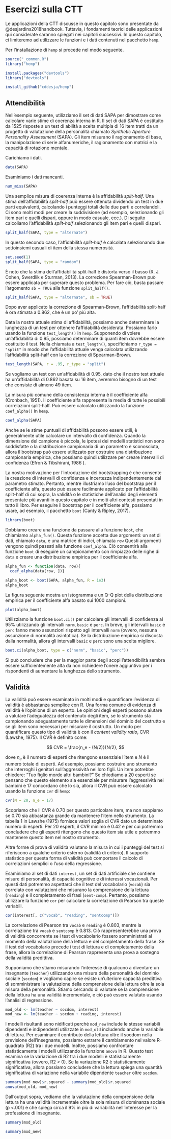 # Esercizi sulla CTT

Le applicazioni della CTT discusse in questo capitolo sono presentate da @desjardins2018handbook. Tuttavia, i fondamenti teorici delle applicazioni qui considerate saranno spiegati nei capitoli successivi. In questo capitolo, ci limiteremo ad utilizzare le funzioni e i dati contenuti nel pacchetto `hemp`. 

Per l'installazione di `hemp` si procede nel modo seguente.

```r
source("_common.R")
library("hemp")
```

```r
install.packages("devtools")
library("devtools")
```


```r
install_github("cddesja/hemp")
```

## Attendibilità

Nell'esempio seguente, utilizziamo il set di dati SAPA per dimostrare come calcolare varie stime di coerenza interna in R. Il set di dati SAPA è costituito da 1525 risposte a un test di abilità a scelta multipla di 16 item tratti da un progetto di valutazione della personalità  chiamato *Synthetic Aperture Personality Assessment* (SAPA). Gli item misurano il ragionamento di base, la manipolazione di serie alfanumeriche, il ragionamento con matrici e la capacità di rotazione mentale.

Carichiamo i dati.

```r
data(SAPA)
```

Esaminiamo i dati mancanti.

```r
num_miss(SAPA)
```

Una semplice misura di coerenza interna è la affidabilità *split-half*. Una stima dell'affidabilità *split-half* può essere ottenuta dividendo un test in due parti equivalenti, calcolando i punteggi totali delle due parti e correlandoli. Ci sono molti modi per creare la suddivisione (ad esempio, selezionando gli item pari e quelli dispari, oppure in modo casuale, ecc.). Di seguito calcoliamo l'affidabilità *split-half* selezionando gli item pari e quelli dispari.

```r
split_half(SAPA, type = "alternate")
```

In questo secondo caso, l'affidabilità *split-half* è calcolata selezionando due sottoinsiemi casuali di item della stessa numerosità.

```r
set.seed(1)
split_half(SAPA, type = "random")
```

È noto che la stima dell'affidabilità split-half è distorta verso il basso (R. J. Cohen, Swerdlik e Sturman, 2013). La correzione Spearman-Brown può essere applicata per superare questo problema. Per fare ciò, basta passare l'argomento `sb = TRUE` alla funzione `split_half()`.

```r
split_half(SAPA, type = "alternate", sb = TRUE)
```

Dopo aver applicato la correzione di Spearman-Brown, l'affidabilità split-half è ora stimata a 0.862, che è un po' più alta. 

Data la nostra attuale stima di affidabilità, possiamo anche determinare la lunghezza di un test per ottenere l'affidabilità desiderata. Possiamo farlo usando la funzione `test_length()` in `hemp`. Supponendo di volere un'affidabilità di 0.95, possiamo determinare di quanti item dovrebbe essere costituito il test. Nella chiamata a `test_length()`, specifichiamo `r_type = "split"` in modo che l'affidabilità attuale venga calcolata utilizzando l'affidabilità split-half con la correzione di Spearman-Brown. 

```r
test_length(SAPA, r = .95, r_type = "split")
```

Se vogliamo un test con un'affidabilità di 0.95, dato che il nostro test attuale ha un'affidabilità di 0.862 basata su 16 item, avremmo bisogno di un test che consiste di almeno 49 item.

La misura più comune della consistenza interna è il coefficiente alfa (Cronbach, 1951). Il coefficiente alfa rappresenta la media di tutte le possibili correlazioni split-half. Può essere calcolato utilizzando la funzione `coef_alpha()` in `hemp`.

```r
coef_alpha(SAPA)
```

Anche se le stime puntuali di affidabilità possono essere utili, è generalmente utile calcolare un intervallo di confidenza. Quando la dimensione del campione è piccola, le ipotesi dei modelli statistici non sono soddisfatte o la distribuzione campionaria di un parametro è sconosciuta, allora il bootstrap può essere utilizzato per costruire una distribuzione campionaria empirica, che possiamo quindi utilizzare per creare intervalli di confidenza (Efron & Tibshirani, 1986 ).

La nostra motivazione per l'introduzione del bootstrapping è che consente la creazione di intervalli di confidenza e incertezza indipendentemente dal parametro stimato. Pertanto, mentre illustriamo l'uso del bootstrap per il coefficiente alfa, questo può essere facilmente applicato per l'affidabilità split-half di cui sopra, la validità o le statistiche dell'analisi degli elementi presentate più avanti in questo capitolo e in molti altri contesti presentati in tutto il libro.
Per eseguire il bootstrap per il coefficiente alfa, possiamo usare, ad esempio, il pacchetto `boot` (Canty & Ripley, 2017).

```r
library(boot)
```

Dobbiamo creare una funzione da passare alla funzione `boot`, che chiamiamo `alpha_fun()`. Questa funzione accetta due argomenti: un set di dati, chiamato `data`, e una matrice di indici, chiamata `row` Questi argomenti vengono quindi passati alla funzione `coef_alpha`. Ciò consentirà alla funzione `boot` di eseguire un campionamento con rimpiazzo delle righe di `data` e creare una distribuzione empirica per il coefficiente alfa.

```r
alpha_fun <- function(data, row){
  coef_alpha(data[row, ])}
```

```r
alpha_boot <- boot(SAPA, alpha_fun, R = 1e3)
alpha_boot
```
La figura seguente mostra un istogramma e un Q-Q plot della distribuzione empirica per il coefficiente alfa basato sui 1000 campioni.

```r
plot(alpha_boot)
```

Utilizziamo la funzione `boot.ci()` per calcolare gli intervalli di confidenza al 95% utilizzando gli intervalli `norm`, `basic` e `perc`. In breve, gli intervalli `basic` e `perc` fanno meno assunzioni rispetto agli intervalli `norm` (ovvero, nessuna assunzione di normalità asintotica). Se la distribuzione empirica si discosta dalla normalità, allora gli intervalli `basic` e `perc` sono una scelta migliore.

```r
boot.ci(alpha_boot, type = c("norm", "basic", "perc"))
```

Si può concludere che per la maggior parte degli scopi l'attendibilità sembra essere sufficientemente alta da non richiedere l'onere aggiuntivo per i rispondenti di aumentare la lunghezza dello strumento.

## Validità

La validità può essere esaminato in molti modi e quantificare l'evidenza di validità è abbastanza semplice con R. Una forma comune di evidenza di validità è l'opinione di un esperto. Le opinioni degli esperti possono aiutare a valutare l'adeguatezza del contenuto degli item, se lo strumento sta campionando adeguatamente tutte le dimensioni del dominio del costrutto e se gli item sono necessari per misurare il costrutto. Un modo per quantificare questo tipo di validità è con il *content validity ratio*, CVR (Lawshe, 1975). Il CVR è definito come:

$$
CVR = \frac{n_e - (N/2)}{N/2},
$$

dove $n_e$ è il numero di esperti che ritengono essenziale l'item e $N$ è il numero totale di esperti. Ad esempio, possiamo costruire uno strumento che interroghi i genitori sull'aggressività nei loro figli. Un item potrebbe chiedere: "Tuo figlio morde altri bambini?" Se chiediamo a 20 esperti se pensano che questo elemento sia essenziale per misurare l'aggressività nei bambini e 17 concordano che lo sia, allora il CVR può essere calcolato usando la funzione `cvr` di `hemp`:

```r
cvr(N = 20, n_e = 17)
```
Scopriamo che il CVR è 0.70 per questo particolare item, ma non sappiamo se 0.70 sia abbastanza grande da mantenere l'item nello strumento. La tabella 1 in Lawshe (1975) fornisce valori soglia di CVR dato un determinato numero di esperti. Per 20 esperti, il CVR minimo è 0.42 e per cui potremmo concludere che gli esperti ritengono che questo item sia utile e potremmo mantenere questo item nel nostro strumento.

Altre forme di prova di validità valutano la misura in cui i punteggi del test si riferiscono a qualche criterio esterno (validità di criterio). Il supporto statistico per questa forma di validità può comportare il calcolo di correlazioni semplici o l'uso della regressione.

Esaminiamo al set di dati `interest`, un set di dati artificiale che contiene misure di personalità, di capacità cognitive e di interessi vocazionali. Per questi dati potremmo aspettarci che il test del vocabolario (`vocab`) sia correlato con valutazioni che misurano la comprensione della lettura (`reading`) e il completamento di frasi (`sent-comp`). Pertanto, possiamo utilizzare la funzione `cor` per calcolare la correlazione di Pearson tra queste variabili.

```r
cor(interest[, c("vocab", "reading", "sentcomp")])
```

La correlazione di Pearson tra `vocab` e `reading` è 0.803, mentre la correlazione tra `vocab` e `sentcomp` è 0.813. Ciò rappresenterebbe una prova di validità concorrente se i test di vocabolario fossero somministrati al momento della valutazione della lettura e del completamento della frase. Se il test del vocabolario precede i test di lettura e di completamento della frase, allora la correlazione di Pearson rappresenta una prova a sostegno della validità predittiva.

Supponiamo che stiamo misurando l'interesse di qualcuno a diventare un insegnante (`teacher`) utilizzando una misura della personalità del dominio sociale (`socdom`) e vogliamo capire se esiste un'ulteriore capacità predittiva di somministrare la valutazione della comprensione della lettura oltre la sola misura della personalità. Stiamo cercando di valutare se la comprensione della lettura ha una validità incrementale, e ciò può essere valutato usando l'analisi di regressione.

```r
mod_old <- lm(teacher ~ socdom, interest)
mod_new <- lm(teacher ~ socdom + reading, interest)
```


I modelli risultanti sono nidificati perché `mod_new` include le stesse variabili dipendenti e indipendenti utilizzate in `mod_old` includendo anche la variabile di lettura. Per esaminare il contributo della lettura oltre il socdom nella previsione dell'insegnante, possiamo estrarre il cambiamento nel valore R-quadrato (R2) tra i due modelli. Inoltre, possiamo confrontare statisticamente i modelli utilizzando la funzione `anova` in R. Questo test esamina se la variazione di R2 tra i due modelli è statisticamente significativa (ovvero, R2 > 0). Se la variazione R2 è statisticamente significativa, allora possiamo concludere che la lettura spiega una quantità significativa di variazione nella variabile dipendente `teacher` oltre `socdom`.

```r
summary(mod_new)$r.squared - summary(mod_old)$r.squared
anova(mod_old, mod_new)
```

Dall'output sopra, vediamo che la valutazione della comprensione della lettura ha una validità incrementale oltre la sola misura di dominanza sociale (p <.001) e che spiega circa il 9% in più di variabilità nell'interesse per la professione di insegnante.

```r
summary(mod_old)
```
```r
summary(mod_new)
```


